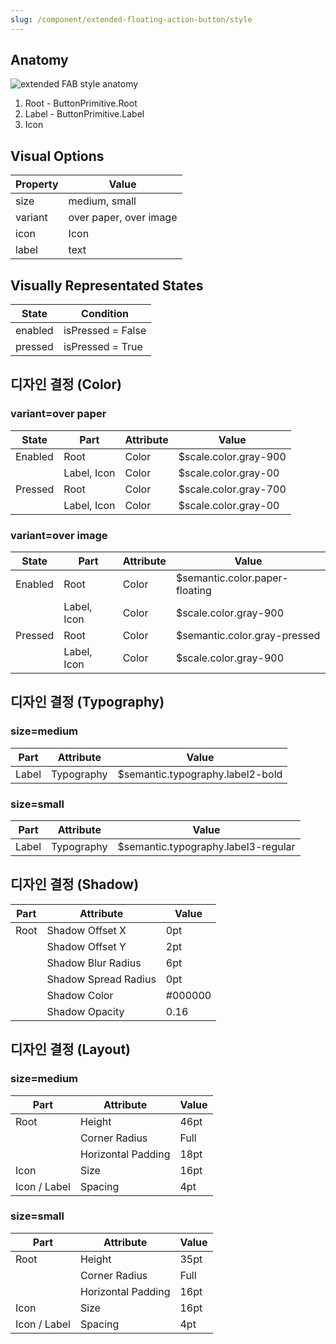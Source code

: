 ```yaml
---
slug: /component/extended-floating-action-button/style
---
```


## Anatomy

![extended FAB style anatomy](./anatomy.png)

1. Root - ButtonPrimitive.Root
2. Label - ButtonPrimitive.Label
3. Icon

## Visual Options

| Property | Value                  |
| -------- | ---------------------- |
| size     | medium, small          |
| variant  | over paper, over image |
| icon     | Icon                   |
| label    | text                   |

## Visually Representated States

| State   | Condition         |
| ------- | ----------------- |
| enabled | isPressed = False |
| pressed | isPressed = True  |

## 디자인 결정 (Color)

### variant=over paper

| State   | Part        | Attribute | Value                 |
| ------- | ----------- | --------- | --------------------- |
| Enabled | Root        | Color     | $scale.color.gray-900 |
|         | Label, Icon | Color     | $scale.color.gray-00  |
| Pressed | Root        | Color     | $scale.color.gray-700 |
|         | Label, Icon | Color     | $scale.color.gray-00  |

### variant=over image

| State   | Part        | Attribute | Value                          |
| ------- | ----------- | --------- | ------------------------------ |
| Enabled | Root        | Color     | $semantic.color.paper-floating |
|         | Label, Icon | Color     | $scale.color.gray-900          |
| Pressed | Root        | Color     | $semantic.color.gray-pressed   |
|         | Label, Icon | Color     | $scale.color.gray-900          |

## 디자인 결정 (Typography)

### size=medium

| Part  | Attribute  | Value                            |
| ----- | ---------- | -------------------------------- |
| Label | Typography | $semantic.typography.label2-bold |

### size=small

| Part  | Attribute  | Value                               |
| ----- | ---------- | ----------------------------------- |
| Label | Typography | $semantic.typography.label3-regular |

## 디자인 결정 (Shadow)

| Part | Attribute            | Value   |
| ---- | -------------------- | ------- |
| Root | Shadow Offset X      | 0pt     |
|      | Shadow Offset Y      | 2pt     |
|      | Shadow Blur Radius   | 6pt     |
|      | Shadow Spread Radius | 0pt     |
|      | Shadow Color         | #000000 |
|      | Shadow Opacity       | 0.16    |

## 디자인 결정 (Layout)

### size=medium

| Part         | Attribute          | Value |
| ------------ | ------------------ | ----- |
| Root         | Height             | 46pt  |
|              | Corner Radius      | Full  |
|              | Horizontal Padding | 18pt  |
| Icon         | Size               | 16pt  |
| Icon / Label | Spacing            | 4pt   |

### size=small

| Part         | Attribute          | Value |
| ------------ | ------------------ | ----- |
| Root         | Height             | 35pt  |
|              | Corner Radius      | Full  |
|              | Horizontal Padding | 16pt  |
| Icon         | Size               | 16pt  |
| Icon / Label | Spacing            | 4pt   |
